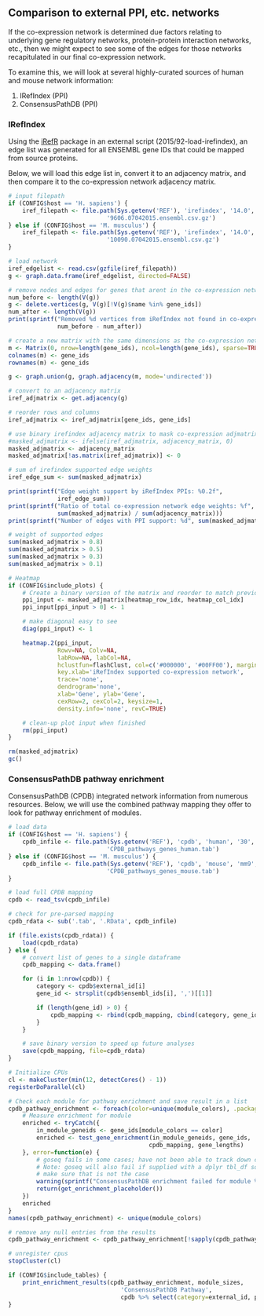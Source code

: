 Comparison to external PPI, etc. networks
-----------------------------------------

If the co-expression network is determined due factors relating to underlying
gene regulatory networks, protein-protein interaction networks, etc., then we
might expect to see some of the edges for those networks recapitulated in our
final co-expression network.

To examine this, we will look at several highly-curated sources of human and
mouse network information:

1. IRefIndex (PPI)
2. ConsensusPathDB (PPI)

### IRefIndex

Using the [iRefR](http://irefindex.org/wiki/index.php?title=iRefR) package in
an external script (2015/92-load-irefindex), an edge list was generated for all
ENSEMBL gene IDs that could be mapped from source proteins.

Below, we will load this edge list in, convert it to an adjacency matrix, and
then compare it to the co-expression network adjacency matrix.

```r
# input filepath
if (CONFIG$host == 'H. sapiens') {
    iref_filepath <- file.path(Sys.getenv('REF'), 'irefindex', '14.0',
                            '9606.07042015.ensembl.csv.gz')
} else if (CONFIG$host == 'M. musculus') {
    iref_filepath <- file.path(Sys.getenv('REF'), 'irefindex', '14.0',
                            '10090.07042015.ensembl.csv.gz')
}

# load network
iref_edgelist <- read.csv(gzfile(iref_filepath))
g <- graph.data.frame(iref_edgelist, directed=FALSE)

# remove nodes and edges for genes that arent in the co-expression network
num_before <- length(V(g))
g <- delete.vertices(g, V(g)[!V(g)$name %in% gene_ids])
num_after <- length(V(g))
print(sprintf("Removed %d vertices from iRefIndex not found in co-expression network", 
              num_before - num_after))

# create a new matrix with the same dimensions as the co-expression network
m <- Matrix(0, nrow=length(gene_ids), ncol=length(gene_ids), sparse=TRUE)
colnames(m) <- gene_ids
rownames(m) <- gene_ids

g <- graph.union(g, graph.adjacency(m, mode='undirected'))

# convert to an adjacency matrix
iref_adjmatrix <- get.adjacency(g)

# reorder rows and columns
iref_adjmatrix <- iref_adjmatrix[gene_ids, gene_ids]

# use binary irefindex adjacency matrix to mask co-expression adjmatrix
#masked_adjmatrix <- ifelse(iref_adjmatrix, adjacency_matrix, 0)
masked_adjmatrix <- adjacency_matrix
masked_adjmatrix[!as.matrix(iref_adjmatrix)] <- 0
```

```r
# sum of irefindex supported edge weights
iref_edge_sum <- sum(masked_adjmatrix)

print(sprintf("Edge weight support by iRefIndex PPIs: %0.2f",
              iref_edge_sum))
print(sprintf("Ratio of total co-expression network edge weights: %f",
              sum(masked_adjmatrix) / sum(adjacency_matrix)))
print(sprintf("Number of edges with PPI support: %d", sum(masked_adjmatrix > 0)))

# weight of supported edges
sum(masked_adjmatrix > 0.8)
sum(masked_adjmatrix > 0.5)
sum(masked_adjmatrix > 0.3)
sum(masked_adjmatrix > 0.1)

# Heatmap
if (CONFIG$include_plots) {
    # Create a binary version of the matrix and reorder to match previous heatmaps
    ppi_input <- masked_adjmatrix[heatmap_row_idx, heatmap_col_idx]
    ppi_input[ppi_input > 0] <- 1

    # make diagonal easy to see
    diag(ppi_input) <- 1

    heatmap.2(ppi_input, 
              Rowv=NA, Colv=NA,
              labRow=NA, labCol=NA, 
              hclustfun=flashClust, col=c('#000000', '#00FF00'), margin=c(7,7),
              key.xlab='iRefIndex supported co-expression network',
              trace='none',
              dendrogram='none',
              xlab='Gene', ylab='Gene',
              cexRow=2, cexCol=2, keysize=1,
              density.info='none', revC=TRUE)

    # clean-up plot input when finished
    rm(ppi_input)
}
```

```r
rm(masked_adjmatrix)
gc()
```

### ConsensusPathDB pathway enrichment

ConsensusPathDB (CPDB) integrated network information from numerous resources.
Below, we will use the combined pathway mapping they offer to look for
pathway enrichment of modules.

```r
# load data
if (CONFIG$host == 'H. sapiens') {
    cpdb_infile <- file.path(Sys.getenv('REF'), 'cpdb', 'human', '30',
                            'CPDB_pathways_genes_human.tab')
} else if (CONFIG$host == 'M. musculus') {
    cpdb_infile <- file.path(Sys.getenv('REF'), 'cpdb', 'mouse', 'mm9',
                            'CPDB_pathways_genes_mouse.tab')
}

# load full CPDB mapping
cpdb <- read_tsv(cpdb_infile)

# check for pre-parsed mapping
cpdb_rdata <- sub('.tab', '.RData', cpdb_infile)

if (file.exists(cpdb_rdata)) {
    load(cpdb_rdata)
} else {
    # convert list of genes to a single dataframe
    cpdb_mapping <- data.frame()

    for (i in 1:nrow(cpdb)) {
        category <- cpdb$external_id[i]
        gene_id <- strsplit(cpdb$ensembl_ids[i], ',')[[1]]

        if (length(gene_id) > 0) {
            cpdb_mapping <- rbind(cpdb_mapping, cbind(category, gene_id))
        }
    }

    # save binary version to speed up future analyses
    save(cpdb_mapping, file=cpdb_rdata)
}
```

```r
# Initialize CPUs
cl <- makeCluster(min(12, detectCores() - 1))
registerDoParallel(cl)

# Check each module for pathway enrichment and save result in a list
cpdb_pathway_enrichment <- foreach(color=unique(module_colors), .packages=c('goseq')) %dopar% {
    # Measure enrichment for module
    enriched <- tryCatch({
        in_module_geneids <- gene_ids[module_colors == color]
        enriched <- test_gene_enrichment(in_module_geneids, gene_ids,
                                        cpdb_mapping, gene_lengths)
    }, error=function(e) {
        # goseq fails in some cases; have not been able to track down cause yet
        # Note: goseq will also fail if supplied with a dplyr tbl_df so first 
        # make sure that is not the case
        warning(sprintf("ConsensusPathDB enrichment failed for module %s", color))
        return(get_enrichment_placeholder())
    })
    enriched
}
names(cpdb_pathway_enrichment) <- unique(module_colors)

# remove any null entries from the results
cpdb_pathway_enrichment <- cpdb_pathway_enrichment[!sapply(cpdb_pathway_enrichment, is.null)]

# unregister cpus
stopCluster(cl)
```

```r
if (CONFIG$include_tables) {
    print_enrichment_results(cpdb_pathway_enrichment, module_sizes,
                                'ConsensusPathDB Pathway',
                                cpdb %>% select(category=external_id, pathway, source))
}
```
